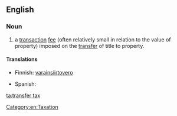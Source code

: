 ==English==
{{wikipedia}}
===Noun===
{{en-noun|es}}

# {{context|legal}} a [[transaction]] [[fee]] (often relatively small in relation to the value of property) imposed on the [[transfer]] of title to property.

====Translations====
{{trans-top|a transaction fee imposed on the transfer of title to property}}
* Finnish: [[varainsiirtovero]]
{{trans-mid}}
* Spanish: {{t-|es|impuesto de transferencia|m}}
{{trans-bottom}}

[[Category:en:Taxation]]

[[ta:transfer tax]]